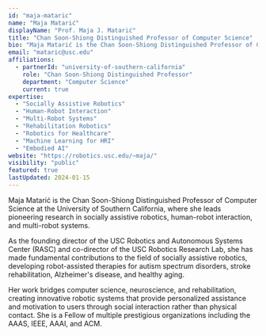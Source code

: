 ```yaml
---
id: "maja-mataric"
name: "Maja Matarić"
displayName: "Prof. Maja J. Matarić"
title: "Chan Soon-Shiong Distinguished Professor of Computer Science"
bio: "Maja Matarić is the Chan Soon-Shiong Distinguished Professor of Computer Science at the University of Southern California, where she leads pioneering research in socially assistive robotics, human-robot interaction, and multi-robot systems."
email: "mataric@usc.edu"
affiliations:
  - partnerId: "university-of-southern-california"
    role: "Chan Soon-Shiong Distinguished Professor"
    department: "Computer Science"
    current: true
expertise:
  - "Socially Assistive Robotics"
  - "Human-Robot Interaction"
  - "Multi-Robot Systems"
  - "Rehabilitation Robotics"
  - "Robotics for Healthcare"
  - "Machine Learning for HRI"
  - "Embodied AI"
website: "https://robotics.usc.edu/~maja/"
visibility: "public"
featured: true
lastUpdated: 2024-01-15
---
```


Maja Matarić is the Chan Soon-Shiong Distinguished Professor of Computer Science at the University of Southern California, where she leads pioneering research in socially assistive robotics, human-robot interaction, and multi-robot systems.

As the founding director of the USC Robotics and Autonomous Systems Center (RASC) and co-director of the USC Robotics Research Lab, she has made fundamental contributions to the field of socially assistive robotics, developing robot-assisted therapies for autism spectrum disorders, stroke rehabilitation, Alzheimer's disease, and healthy aging.

Her work bridges computer science, neuroscience, and rehabilitation, creating innovative robotic systems that provide personalized assistance and motivation to users through social interaction rather than physical contact. She is a Fellow of multiple prestigious organizations including the AAAS, IEEE, AAAI, and ACM.
